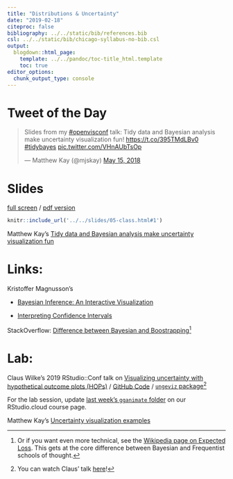 ```yaml
---
title: "Distributions & Uncertainty"
date: "2019-02-18"
citeproc: false
bibliography: ../../static/bib/references.bib
csl: ../../static/bib/chicago-syllabus-no-bib.csl
output:
  blogdown::html_page:
    template: ../../pandoc/toc-title_html.template
    toc: true
editor_options: 
  chunk_output_type: console
---
```


# Tweet of the Day

<blockquote class="twitter-tweet" data-lang="en"><p lang="en" dir="ltr">Slides from my <a href="https://twitter.com/hashtag/openvisconf?src=hash&amp;ref_src=twsrc%5Etfw">#openvisconf</a> talk: Tidy data and Bayesian analysis<br>make uncertainty visualization fun! <a href="https://t.co/395TMdLBv0">https://t.co/395TMdLBv0</a> <a href="https://twitter.com/hashtag/tidybayes?src=hash&amp;ref_src=twsrc%5Etfw">#tidybayes</a> <a href="https://t.co/VHnAUbTsOp">pic.twitter.com/VHnAUbTsOp</a></p>&mdash; Matthew Kay (@mjskay) <a href="https://twitter.com/mjskay/status/996382910864351233?ref_src=twsrc%5Etfw">May 15, 2018</a></blockquote>
<script async src="https://platform.twitter.com/widgets.js" charset="utf-8"></script>

# Slides

[full screen](../../slides/05-class.html#1) / [pdf version](https://github.com/wesslen/dsba5122-spring2019/raw/master/public/files/dsba5122-spring2019-05-class.pdf)

```r
knitr::include_url('../../slides/05-class.html#1')
```

Matthew Kay's [Tidy data and Bayesian analysis
make uncertainty visualization fun](http://www.mjskay.com/presentations/openvisconf2018-bayes-uncertainty-2.pdf)

# Links:

Kristoffer Magnusson's 

* [Bayesian Inference: An Interactive Visualization](http://rpsychologist.com/d3/bayes/)

* [Interpreting Confidence Intervals](http://rpsychologist.com/d3/CI/)

StackOverflow: [Difference between Bayesian and Boostrapping](https://stats.stackexchange.com/questions/25286/when-to-use-bootstrap-vs-bayesian-technique)^[Or if you want even more technical, see the [Wikipedia page on Expected Loss](https://en.wikipedia.org/wiki/Loss_function#Expected_loss). This gets at the core difference between Bayesian and Frequentist schools of thought.]

# Lab:

Claus Wilke's 2019 RStudio::Conf talk on [Visualizing uncertainty with hypothetical outcome plots (HOPs)
](https://docs.google.com/presentation/d/1zMuBSADaxdFnosOPWJNA10DaxGEheW6gDxqEPYAuado/edit#slide=id.p1) / [GitHub Code](https://gist.github.com/clauswilke/423644418adfe83ad7f07cdc384cb17b) / [`ungeviz` package](https://wilkelab.org/ungeviz/)^[You can watch Claus' talk [here](https://resources.rstudio.com/rstudio-conf-2019/visualizing-uncertainty-with-hypothetical-outcomes-plots)!]

For the lab session, update [last week's `gganimate` folder](https://rstudio.cloud/spaces/7976/project/211237) on our RStudio.cloud course page.

Matthew Kay's [Uncertainty visualization examples](https://github.com/mjskay/uncertainty-examples)
